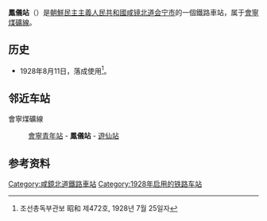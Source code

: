 {{unreferenced|time=2015-02-03T04:16:10+00:00}}
{{朝鮮半島車站資訊
|公司色 = blue
|文字色 = 
|站名 = 鳳儀站
|圖片 = 
|pxl = 
|圖片說明 =
|前一站 = [[會寧青年站|會寧青年]]
|前一站距離 = 5.3
|後一站距離 = 5.3
|後一站 = [[遊仙站|遊仙]]
|所屬路線 = [[會寧煤礦線|會寧煤礦線]]
|距離 = 5.3
|起點站 = [[會寧青年站|會寧青年]]
|諺文 = 봉의역
|朝鮮漢字 = 鳳儀驛
|文觀部式 = 
|馬-賴式 = Pongŭi-yŏk
|副站名 = 
|車站編號 = 
|停站路線數 = 
|所屬公司 = [[朝鮮民主主義人民共和國鐵道省|朝鮮民主主義人民共和國鐵道省]]
|所在地 =[[咸镜北道|咸镜北道]][[会宁市|会宁市]]
|車站構造 = 地面车站
|月台配置 = 
|啟用年月日 =1928年8月11日
|廢站年月日 = 
|上下車人次 = 
|統計年度 = 
|轉車 = 
|備註 = 
|全寬備註 = 
}}

'''鳳儀站'''（{{lang-ko|봉의역}}）是[[朝鮮民主主義人民共和國|朝鮮民主主義人民共和國]][[咸镜北道|咸镜北道]][[会宁市|会宁市]]的一個鐵路車站，属于[[會寧煤礦線|會寧煤礦線]]。

==历史==
*1928年8月11日，落成使用<ref>조선총독부관보 昭和 제472호, 1928년 7월 25일자</ref>。

==邻近车站==
會寧煤礦線
:[[會寧青年站|會寧青年站]] - '''鳳儀站''' - [[遊仙站|遊仙站]]

==参考资料==
{{reflist}}

{{朝鲜铁路小作品}}

{{會寧煤礦線}}

[[Category:咸鏡北道鐵路車站|Category:咸鏡北道鐵路車站]]
[[Category:1928年启用的铁路车站|Category:1928年启用的铁路车站]]